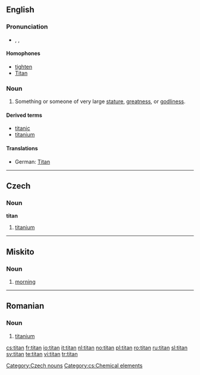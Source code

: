 {{see|Titan}}
==English==

===Pronunciation===
*{{enPR|tīʹtən}}, {{IPA|/ˈtaɪtən/}}, {{SAMPA|/"taIt@n/}}

====Homophones====
*[[tighten]]
*[[Titan]]

===Noun===
{{en-noun}}

# Something or someone of very large [[stature]], [[greatness]], or [[godliness]].

====Derived terms====
*[[titanic]]
*[[titanium]]

====Translations====
{{trans-top|something or someone large in stature, greatness or godliness}}
*German: [[Titan]] {{m}}
{{trans-mid}}
{{trans-bottom}}

----
==Czech==

===Noun===
'''titan''' {{m}}

# [[titanium]]

[[Category:Czech nouns]]
[[Category:cs:Chemical elements]]
----

==Miskito==

===Noun===
{{infl|miq|noun}}

# [[morning]]

----

==Romanian==

===Noun===
{{infl|ro|noun}}

# [[titanium]]

[[cs:titan]]
[[fr:titan]]
[[io:titan]]
[[it:titan]]
[[nl:titan]]
[[no:titan]]
[[pl:titan]]
[[ro:titan]]
[[ru:titan]]
[[sl:titan]]
[[sv:titan]]
[[te:titan]]
[[vi:titan]]
[[tr:titan]]